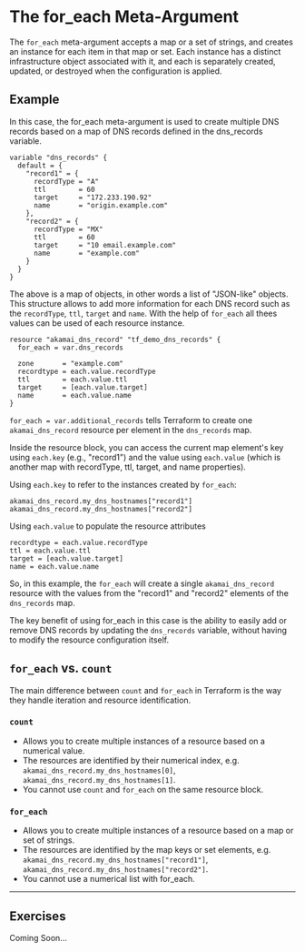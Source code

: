 # The for_each Meta-Argument

The `for_each` meta-argument accepts a map or a set of strings, and creates an instance for each item in that map or set. Each instance has a distinct infrastructure object associated with it, and each is separately created, updated, or destroyed when the configuration is applied.

## Example
In this case, the for_each meta-argument is used to create multiple DNS records based on a map of DNS records defined in the dns_records variable.

```hcl filename="variables.tf" copy
variable "dns_records" {
  default = {
    "record1" = {
      recordType = "A"
      ttl        = 60
      target     = "172.233.190.92"
      name       = "origin.example.com"
    },
    "record2" = {
      recordType = "MX"
      ttl        = 60
      target     = "10 email.example.com"
      name       = "example.com"
    }
  }
}
```
The above is a map of objects, in other words a list of "JSON-like" objects. This structure allows to add more information for each DNS record such as the `recordType`, `ttl`, `target` and `name`. With the help of `for_each` all thees values can be used of each resource instance.

```hcl filename="main.tf" copy {2,5-8}
resource "akamai_dns_record" "tf_demo_dns_records" {
  for_each = var.dns_records

  zone       = "example.com"
  recordtype = each.value.recordType
  ttl        = each.value.ttl
  target     = [each.value.target]
  name       = each.value.name
}
```

`for_each = var.additional_records` tells Terraform to create one `akamai_dns_record` resource per element in the `dns_records` map.

Inside the resource block, you can access the current map element's key using `each.key` (e.g., "record1") and the value using `each.value` (which is another map with recordType, ttl, target, and name properties).

Using `each.key` to refer to the instances created by `for_each`:
```hcl
akamai_dns_record.my_dns_hostnames["record1"]
akamai_dns_record.my_dns_hostnames["record2"]
```

Using `each.value` to populate the resource attributes
```hcl
recordtype = each.value.recordType
ttl = each.value.ttl
target = [each.value.target]
name = each.value.name
```

So, in this example, the `for_each` will create a single `akamai_dns_record` resource with the values from the "record1" and "record2" elements of the `dns_records` map.

The key benefit of using for_each in this case is the ability to easily add or remove DNS records by updating the `dns_records` variable, without having to modify the resource configuration itself.

## `for_each` vs. `count`

The main difference between `count` and `for_each` in Terraform is the way they handle iteration and resource identification.

### `count`

* Allows you to create multiple instances of a resource based on a numerical value.
* The resources are identified by their numerical index, e.g. `akamai_dns_record.my_dns_hostnames[0]`, `akamai_dns_record.my_dns_hostnames[1]`.
* You cannot use `count` and `for_each` on the same resource block.

### `for_each`

* Allows you to create multiple instances of a resource based on a map or set of strings.
* The resources are identified by the map keys or set elements, e.g. `akamai_dns_record.my_dns_hostnames["record1"]`, `akamai_dns_record.my_dns_hostnames["record2"]`.
* You cannot use a numerical list with for_each.

---

## Exercises

Coming Soon...